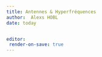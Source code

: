```yaml
---
title: Antennes & Hyperfréquences 
author:  Alexs HOBL
date: today


editor: 
 render-on-save: true
---
```


